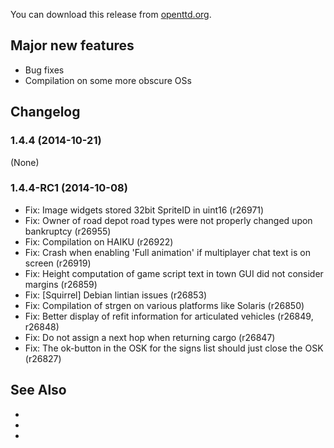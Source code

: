 {{en/-}}
{{en/Archive/OpenTTD/Navigation}}
{{en/Archive/OpenTTD/NaviPrevNext|prev=en/Archive/OpenTTD/OpenTTD 1.4.3|next=en/Archive/OpenTTD/OpenTTD 1.5.0|date=2014-10-21}}

You can download this release from [http://www.openttd.org/en/download-stable/1.4.4 openttd.org].

==Major new features==
* Bug fixes
* Compilation on some more obscure OSs

==Changelog==
===1.4.4 (2014-10-21)===
(None)

===1.4.4-RC1 (2014-10-08)===
* Fix: Image widgets stored 32bit SpriteID in uint16 (r26971)
* Fix: Owner of road depot road types were not properly changed upon bankruptcy {{en/Flyspray|6126}} (r26955)
* Fix: Compilation on HAIKU (r26922)
* Fix: Crash when enabling 'Full animation' if multiplayer chat text is on screen {{en/Flyspray|6096}} (r26919)
* Fix: Height computation of game script text in town GUI did not consider margins {{en/Flyspray|6119}} (r26859)
* Fix: [Squirrel] Debian lintian issues (r26853)
* Fix: Compilation of strgen on various platforms like Solaris (r26850)
* Fix: Better display of refit information for articulated vehicles {{en/Flyspray|6113}} (r26849, r26848)
* Fix: Do not assign a next hop when returning cargo {{en/Flyspray|6110}} (r26847)
* Fix: The ok-button in the OSK for the signs list should just close the OSK {{en/Flyspray|6116}} (r26827)

==See Also==
* {{en/OTTDNewsArticle|212|The 1.4.4 news article}}
* {{en/Forum|topic=71385|Forum topic for 1.4.4-RC1}}
* {{en/OTTDNewsArticle|211|The 1.4.4-RC1 news article}}